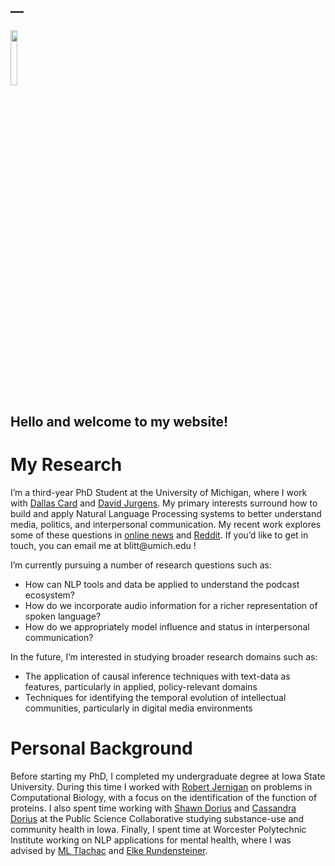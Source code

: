 ---
---

![](UMSI_headshot.JPG){width=15%}

## Hello and welcome to my website!

# My Research #
I'm a third-year PhD Student at the University of Michigan, where I work with [Dallas Card](https://dallascard.github.io//) and [David Jurgens](https://jurgens.people.si.umich.edu/). My primary interests surround how to build and apply Natural Language Processing systems to better understand media, politics, and interpersonal communication. My recent work explores some of these questions in [online news](https://aclanthology.org/2023.findings-emnlp.420/) and [Reddit](https://aclanthology.org/2023.sicon-1.7/). If you'd like to get in touch, you can email me at blitt\@umich.edu !

I'm currently pursuing a number of research questions such as: 

* How can NLP tools and data be applied to understand the podcast ecosystem?  
* How do we incorporate audio information for a richer representation of spoken language? 
* How do we appropriately model influence and status in interpersonal communication? 

In the future, I'm interested in studying broader research domains such as: 

* The application of causal inference techniques with text-data as features, particularly in applied, policy-relevant domains
* Techniques for identifying the temporal evolution of intellectual communities, particularly in digital media environments 

# Personal Background # 
Before starting my PhD, I completed my undergraduate degree at Iowa State University. During this time I worked with [Robert Jernigan](https://www.bbmb.iastate.edu/people/robert-jernigan) on problems in Computational Biology, with a focus on the identification of the function of proteins. I also spent time working with [Shawn Dorius](https://soc-cj.iastate.edu/profiles/shawn-dorius/) and [Cassandra Dorius](https://www.datascience.iastate.edu/people/cassandra-dorius) at the Public Science Collaborative studying substance-use and community health in Iowa. Finally, I spent time at Worcester Polytechnic Institute working on NLP applications for mental health, where I was advised by [ML Tlachac](https://www.bryant.edu/academics/faculty/tlachac-ml) and [Elke Rundensteiner](https://www.wpi.edu/people/faculty/rundenst). 

